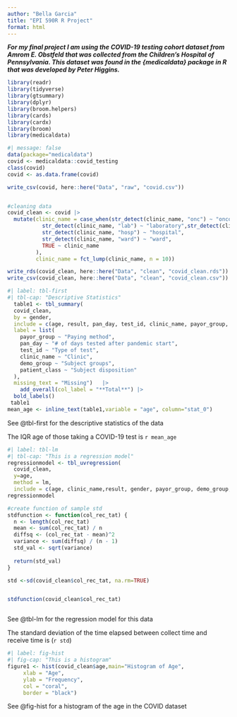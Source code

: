 ```yaml
---
author: "Bella Garcia"
title: "EPI 590R R Project"
format: html
---
```


***For my final project I am using the COVID-19 testing cohort dataset from Amrom E. Obstfeld that was collected from the Children's Hospital of Pennsylvania. This dataset was found in the {medicaldata} package in R that was developed by Peter Higgins.***

```r
library(readr)
library(tidyverse)
library(gtsummary)
library(dplyr)
library(broom.helpers)
library(cards)
library(cardx)
library(broom)
library(medicaldata)
```

```r
#| message: false
data(package="medicaldata")
covid <- medicaldata::covid_testing
class(covid)
covid <- as.data.frame(covid)

write_csv(covid, here::here("Data", "raw", "covid.csv"))


#cleaning data
covid_clean <- covid |>
  mutate(clinic_name = case_when(str_detect(clinic_name, "onc") ~ "oncology",str_detect(clinic_name, "mri") ~ "MRI", str_detect(clinic_name, "onc") ~ "oncology", str_detect(clinic_name, "rad") ~ "diagnosis radiology",str_detect(clinic_name, "urg") ~ "urgent care",
           str_detect(clinic_name, "lab") ~ "laboratory",str_detect(clinic_name, "ntwk") ~ "care network",
           str_detect(clinic_name, "hosp") ~ "hospital",
           str_detect(clinic_name, "ward") ~ "ward",
           TRUE ~ clinic_name 
         ),
         clinic_name = fct_lump(clinic_name, n = 10))

write_rds(covid_clean, here::here("Data", "clean", "covid_clean.rds"))
write_csv(covid_clean, here::here("Data", "clean", "covid_clean.csv"))
```

```r
#| label: tbl-first
#| tbl-cap: "Descriptive Statistics"
  table1 <- tbl_summary(
  covid_clean,
  by = gender,
  include = c(age, result, pan_day, test_id, clinic_name, payor_group, demo_group, patient_class),
  label = list(
    payor_group ~ "Paying method",
    pan_day ~ "# of days tested after pandemic start",
    test_id ~ "Type of test",
    clinic_name ~ "Clinic",
    demo_group ~ "Subject groups", 
    patient_class ~ "Subject disposition" 
  ),
  missing_text = "Missing")   |> 
 	add_overall(col_label = "**Total**") |> 
  bold_labels() 
 table1 
mean_age <- inline_text(table1,variable = "age", column="stat_0")
```

See @tbl-first for the descriptive statistics of the data

The IQR age of those taking a COVID-19 test is `r mean_age`

```r
#| label: tbl-lm
#| tbl-cap: "This is a regression model"
regressionmodel <- tbl_uvregression(
  covid_clean,
  y=age, 
  method = lm,
  include = c(age, clinic_name,result, gender, payor_group, demo_group, patient_class))
regressionmodel

```

```r
#create function of sample std
stdfunction <- function(col_rec_tat) {
  n <- length(col_rec_tat)            
  mean <- sum(col_rec_tat) / n          
  diffsq <- (col_rec_tat - mean)^2       
  variance <- sum(diffsq) / (n - 1)      
  std_val <- sqrt(variance)                      
  
  return(std_val)
}

std <-sd(covid_clean$col_rec_tat, na.rm=TRUE)


stdfunction(covid_clean$col_rec_tat)



```

See @tbl-lm for the regression model for this data

The standard deviation of the time elapsed between collect time and receive time is (`r std`)

```r
#| label: fig-hist
#| fig-cap: "This is a histogram"
figure1 <- hist(covid_clean$age,main="Histogram of Age", 
     xlab = "Age", 
     ylab = "Frequency", 
     col = "coral",
     border = "black")

```

See @fig-hist for a histogram of the age in the COVID dataset
